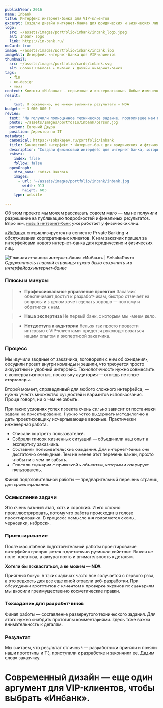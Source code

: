 ```yaml
---
publishYear: 2016
name: Inbank
title: Интерфейс интернет-банка для VIP-клиентов
excerpt: Создали дизайн интернет-банка для юридических и физических лиц и разработали подробное техническое задание.
logo:
  src: ~/assets/images/portfolio/inbank/inbank_logo.jpeg
  alt: Inbank logo
  link: https://in-bank.ru/
noCard: true
image: ~/assets/images/portfolio/inbank/inbank.jpg
imageAlt: Интерфейс интернет-банка для VIP-клиентов
thumbnail:
  src: ~/assets/images/portfolio/cards/inbank.svg
  alt: Собака Павлова • Инбанк • Дизайн интернет-банка
tags:
  - fin
  - ux-design
  - mass 
context: Клиенты «Инбанка» — серьезные и консервативные. Любые изменения, включая дизайн, должны быть осторожными, обоснованными, технологичными и ни в коем случае не модными.
result:
  -
    text: К сожалению, не можем выложить результаты — NDA.
budget: ~ 3 000 000 ₽
review: 
  text: "Мы получили полноценное техническое задание, позволившее нам приступить к реализации новых версий наших систем. Как представитель заказчика я благодарен сотрудникам ООО \"Собака Павлова\" за качественно выполненную работу, конструктивное взаимодействие и заинтересованность в конечном результате."
  photo: ~/assets/images/portfolio/inbank/person.jpg
  person: Евгений Джура
  position: Директор по IT
metadata:
  canonical: https://sobakapav.ru/portfolio/inbank
  title: Банковский интерфейс • Интернет-банк для юридических и физических лиц (кейс)
  description: "Создали финансовый интерфейс для интернет-банка, которым пользуются консервативные люди. На основе дизайна собрали техническое задание для разработчиков."
  robots:
    index: false
    follow: false
  openGraph:
    site_name: Собака Павлова
    images:
      - url: '~/assets/images/portfolio/inbank/inbank.jpg'
        width: 913
        height: 683
    type: website
  
---
```


Об этом проекте мы можем рассказать совсем мало — мы не получили разрешение на публикацию подробностей и финальных результатов. Впрочем, [новый интернет-банк](https://www.in-bank.ru/personal/) уже работает у физических лиц.

[«Инбанк»](http://www.in-bank.ru/) специализируется на сегменте Private Banking и обслуживании корпоративных клиентов. К нам заказчик пришел за интерфейсами нового интернет-банка для юридических и физических лиц.

![Главная страница интернет-банка «Инбанк» | SobakaPav.ru](~/assets/images/portfolio/inbank/1.png)
_Сдержанность главной страницы нужно было сохранить и в интерфейсах интернет-банка_

### Плюсы и минусы

>+ **Профессиональное управление проектом**
>Заказчик обеспечивает доступ к разработчикам, быстро отвечает на вопросы и в целом хочет сделать хорошо — поэтому и обратился к нам.

>+ **Наша экспертиза**
>Не первый банк, с которым мы имеем дело.

>- **Нет доступа к аудитории**
>Нельзя так просто провести интервью с VIP-клиентами, придется руководствоваться нашим опытом и экспертизой заказчика.

### Процесс

Мы изучили вводные от заказчика, поговорили с ним об ожиданиях, обсудили проект внутри команды и решили, что требуется просто аккуратный и удобный интерфейс. Технологичность нужно совместить с консервативностью, поскольку аудитория — отнюдь не юные стартаперы.

Второй момент, справедливый для любого сложного интерфейса, — нужно учесть множество сущностей и вариантов использования. Проще говоря, ни о чем не забыть.

При таких условиях успех проекта очень сильно зависит от постановки задачи на проектирование. Нужно четко выдержать методологию и дать проектировщику исчерпывающие вводные. Практически инженерная работа.

- Описали портреты пользователей.
- Собрали список жизненных ситуаций — объединили наш опыт и экспертизу заказчика.
- Составили пользовательские ожидания. Для интернет-банка они достаточно очевидные. Тем не менее этот перечень важен, просто чтобы ни о чем не забыть.
- Описали сценарии с привязкой к объектам, которыми оперирует пользователь.

Финал подготовительной работы — предварительный перечень страниц для проектирования.

### Осмысление задачи

Это очень важный этап, хоть и короткий. И его сложно проиллюстрировать, потому что работа происходит в голове проектировщика. В процессе осмысления появляются схемы, черновики, наброски.

### Проектирование

После масштабной подготовительной работы проектирование интерфейса превращается в достаточно рутинное действие. Важен не полет креатива, а аккуратность и внимательность к деталям.

**Хотели бы похвастаться, а не можем — NDA**

Приятный бонус: в таких задачах часто все получается с первого раза, а это редкость для все еще юной отрасли веб-разработки. При обсуждении прототипов с клиентом и проверке экранов по сценариям мы вносили преимущественно косметические правки.

### Техзадание для разработчиков

Финал работы — составление развернутого технического задания. Для этого нужно снабдить прототипы комментариями. Здесь тоже важна внимательность к деталям.

### Результат

Мы считаем, что результат отличный — разработчики приняли и поняли наши прототипы и ТЗ, приступили к разработке и закончили ее. Дадим слово заказчику.

# Современный дизайн — еще один аргумент для VIP-клиентов, чтобы выбрать «Инбанк».
